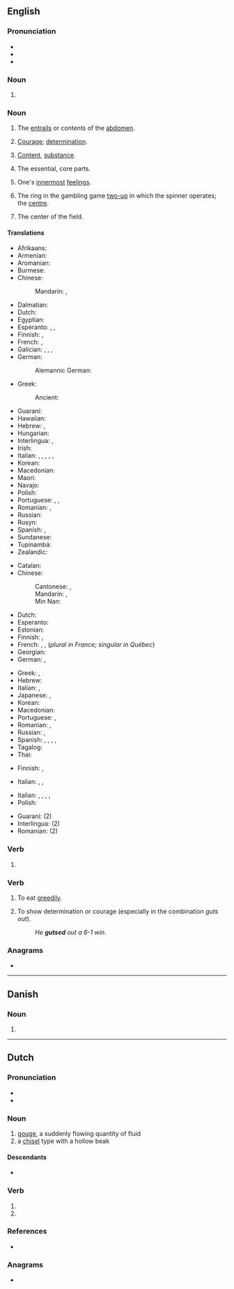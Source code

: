 {{also|GUTs|Guts}}
==English==
{{wikipedia}}

===Pronunciation===
* {{IPA|en|/ɡʌts/}}
* {{audio|en|LL-Q1860 (eng)-Back ache-guts.wav|Audio}}
* {{rhymes|en|ʌts|s=1}}

===Noun===
{{head|en|noun form}}

# {{plural of|en|gut}}

===Noun===
{{en-plural noun}}

# The [[entrails]] or contents of the [[abdomen]].
#: {{syn|en|entrails|guttings|innards|insides|viscera}}
# {{lb|en|by extension|informal}} [[courage|Courage]]; [[determination]].
#: {{syn|en|pluck|id3=nerve|balls|q2=vulgar|nerve|Thesaurus:courage}}
#: {{ux|en|It must have taken some '''guts''' to speak in front of that audience.}}
#: {{ux|en|She doesn't take any nonsense from anyone—she's got '''guts'''.}}
# {{lb|en|informal}} [[content|Content]], [[substance]].
#: {{ux|en|His speech had no '''guts''' in it.}}
# {{lb|en|informal}} The essential, core parts.
#: {{ux|en|He knew all about the '''guts''' of the business, how things actually get done.}}
# {{lb|en|informal}} One's [[innermost]] [[feeling]]s.
#: {{ux|en|If you need someone to spill your '''guts''' out to, I'm here.}}
# {{lb|en|AU|NZ}} The ring in the gambling game [[two-up]] in which the spinner operates; the [[centre]].
# {{lb|en|Australian rules football|informal}} The center of the field.

====Translations====
{{trans-top|entrails}}
* Afrikaans: {{t+|af|ingewande}}
* Armenian: {{t+|hy|փորոտիք}}
* Aromanian: {{t|rup|matsã}}
* Burmese: {{t+|my|အူ|sc=Mymr}}
* Chinese:
*: Mandarin: {{t+|cmn|內臟|sc=Hani}}, {{t+|cmn|内脏|tr=nèizàng|sc=Hani}}
* Dalmatian: {{t|dlm|alaite}}
* Dutch: {{t+|nl|ingewanden|n-p}}
* Egyptian: {{t-egy|mẖtw|h=m-X:t*w-F51:Z2ss}}
* Esperanto: {{t|eo|intestoj|p}}, {{t|eo|intestaro}}, {{t|eo|viscero}}
* Finnish: {{t+|fi|sisäelimet}}, {{t+|fi|sisälmykset}}
* French: {{t+|fr|entrailles|f-p}}, {{t+|fr|tripes|f-p}}
* Galician: {{t|gl|tripada|f}}, {{t|gl|entrañas|f}}, {{t|gl|tripa|f-p|alt=tripas}}, {{t|gl|tripaxe|f}}
* German: {{t+|de|Eingeweide|n-p}}
*: Alemannic German: {{t|gsw|Gehüdel|n}}
* Greek: {{t+|el|έντερα|n-p}}
*: Ancient: {{t|grc|χολάδες|f-p}}
{{trans-mid}}
* Guaraní: {{t|gn|py'akue}}
* Hawaiian: {{t|haw|naʻau}}
* Hebrew: {{t+|he|מעיים|m-p|tr=me'áim}}, {{t+|he|קרביים|m-p|tr=qraváim}}
* Hungarian: {{t+|hu|bél}}
* Interlingua: {{t|ia|tripas|f-p}}, {{t|ia|entranias|f-p}}
* Irish: {{t|ga|inní|m-p}}
* Italian: {{t+|it|interiora|f-p}}, {{t+|it|viscere|f-p}}, {{t+|it|frattaglie|f-p}}, {{t+|it|rigaglie|f-p}}, {{t|it|corata|f}}, {{t+|it|coratella|f}}
* Korean: {{t+|ko|배알}}
* Macedonian: {{t|mk|црева|n-p}}
* Maori: {{t|mi|whēkau}}
* Navajo: {{t|nv|atsą́ siláí}}
* Polish: {{t+|pl|bebechy|m-p}}
* Portuguese: {{t+|pt|tripas|f-p}}, {{t|pt|vísceras|f-p}}, {{t|pt|entranhas|f-p}}
* Romanian: {{t+|ro|mațe|n-p}}, {{t+|ro|măruntaie|m-p}}
* Russian: {{t+|ru|кишки́|f-p}}
* Rusyn: {{t|rue|флякы}}
* Spanish: {{t+|es|tripas|f}}, {{t+|es|tripa|f}}
* Sundanese: {{t|su|peujit}}
* Tupinambá: {{t|tpn|py'a}}
* Zealandic: {{t|zea|dermen|p}}
{{trans-bottom}}

<!--Note: The translations in this table should be SLANG TERMS, where these exist-->
{{trans-top|(slang) courage}}
* Catalan: {{t+|ca|pebrots|m-p}}
* Chinese:
*: Cantonese: {{t|yue|膽|sc=Hani}}, {{t|yue|胆|tr=daam2|sc=Hani}}
*: Mandarin: {{t+|cmn|有種|sc=Hani}}, {{t+|cmn|有种|tr=yǒuzhǒng|sc=Hani}}
*: Min Nan: {{t+|nan|膽|tr=táⁿ, tám|sc=Hani}}
* Dutch: {{t+|nl|lef|n}}
* Esperanto: {{t-needed|eo}}
* Estonian: {{t-needed|et}}
* Finnish: {{t+|fi|pokka}}, {{t+|fi|kantti}}
* French: {{t+|fr|tripes|f-p}}, {{t+|fr|cran|m}}, {{t+|fr|guts|m}} (''plural in France; singular in Québec'')
* Georgian: {{t|ka|ტრაკი}} {{qualifier|vulgar}}
* German: {{t+|de|Mumm|m}} {{qualifier|coll.}}, {{t+|de|Eier|n-p}} {{qualifier|vulgar}}
{{trans-mid}}
* Greek: {{t+|el|άντερα|n-p}}, {{t+|el|κότσια|n-p}}
* Hebrew: {{t+|he|אומץ|m|tr=ómetz}}
* Italian: {{t+|it|fegato|m}}, {{t+|it|coraggio|m}}
* Japanese: {{t+|ja|根性|tr=konjō|sc=Jpan}}, {{t|ja|ガッツ|tr=gattsu|sc=Jpan}}
* Korean: {{t+|ko|배짱}}
* Macedonian: {{t|mk|мадиња|n-p}}
* Portuguese: {{t+|pt|fígado|m}}, {{t+|pt|estômago|m}}
* Romanian: {{t+|ro|inimă|f}}, {{t+|ro|suflet|n}}
* Russian: {{t+|ru|хра́брость|f}}, {{t+|ru|си́ла во́ли|f}}
* Spanish: {{t+|es|agallas|f-p}}, {{t+|es|pelotas|f-p}} {{qualifier|vulgar}}, {{t+|es|huevos|m-p}} {{qualifier|vulgar}}, {{t+|es|cojones|m-p}} {{qualifier|vulgar}}, {{t+|es|bolas|f-p}} {{qualifier|vulgar}}
* Tagalog: {{t|tl|bayag}} {{qualifier|vulgar}}
* Thai: {{t-needed|th}}
{{trans-bottom}}

{{trans-top|(slang) content; substance}}
* Finnish: {{t+|fi|sisältö}}, {{t+|fi|substanssi}}
{{trans-mid}}
* Italian: {{t+|it|contenuto|m}}, {{t+|it|sostanza|f}}, {{t+|it|costrutto|m}}
{{trans-bottom}}

{{trans-top|essentials; core parts}}
{{trans-mid}}
* Italian: {{t+|it|essenziale|m}}, {{t+|it|essenza|f}}, {{t+|it|cuore|m}}, {{t+|it|nucleo|m}}, {{t+|it|fondamenta|f-p}}
* Polish: {{t+|pl|bebechy|m-p}}
{{trans-bottom}}

{{checktrans-top}}
<!--NOTE: translations in the sense of "courage" must be ''slang terms'' where possible - some given below are standard terms.-->
* Guaraní: {{t-check|gn|py'aguasu}} (2)
* Interlingua: {{t-check|ia|corage}} (2)
* Romanian: {{t+check|ro|curaj}} (2)
{{trans-bottom}}

===Verb===
{{head|en|verb form}}

# {{en-third-person singular of|gut}}

===Verb===
{{en-verb}}

# {{lb|en|AU|informal}} To eat [[greedily]].
# {{lb|en|informal}} To show determination or courage (especially in the combination ''guts out'').
#: ''He '''gutsed''' out a 6-1 win.''

===Anagrams===
* {{anagrams|en|a=gstu|Gust|gust|tugs}}

----

==Danish==

===Noun===
{{head|da|noun form|g=c}}

# {{inflection of|da|gut||indef|gen|s}}

----

==Dutch==

===Pronunciation===
* {{audio|nl|Nl-guts.ogg|Audio}}
* {{rhymes|nl|ʏts|s=1}}

===Noun===
{{nl-noun|f|g2=m|-en|gutsje}}

# [[gouge]], a suddenly flowing quantity of fluid
# a [[chisel]] type with a hollow beak

====Descendants====
* {{desc|pap|eshi|bor=1}}

===Verb===
{{head|nl|verb form}}

# {{nl-verb form of|p=1|n=sg|t=pres|m=ind|gutsen}}
# {{nl-verb form of|m=imp|gutsen}}

===References===
* {{R:Koenen}}

===Anagrams===
* {{l|nl|stug}}